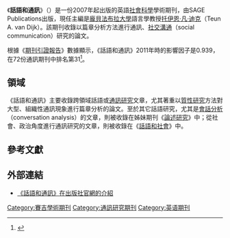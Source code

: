 {{Infobox journal
| title = 話語和通訊<br>Discourse & Communication
| cover = [[File:Discourse_and_Communication_journal_front_cover.jpg|File:Discourse and Communication journal front cover.jpg]]
| editor = [[托伊恩·凡·迪克|托伊恩·凡·迪克]]
| discipline = [[通訊|通訊]]
| language = 英語
| former_names =
| abbreviation = Discourse Commun.
| publisher = [[賽吉出版公司|賽吉出版公司]]
| country =
| frequency = 季刊
| history = 2007年－現在
| openaccess =
| license =
| impact = 0.939
| impact-year = 2011
| website = http://www.sagepub.com/journalsProdDesc.nav?prodId=Journal201784
| link1 = http://dcm.sagepub.com/content/current
| link1-name = 線上閱讀
| link2 = http://dcm.sagepub.com/content/by/year
| link2-name = 線上閱讀
| JSTOR =
| OCLC = 644333053
| LCCN = 2007206019
| CODEN =
| ISSN = 1750-4813
| eISSN = 1750-4821
}}
《'''話語和通訊'''》（''{{lang|en|Discourse & Communication}}''）是一份2007年起出版的英語[[社會科學|社會科學]]學術期刊，由SAGE Publications出版，現任主編是[[龐貝法布拉大學|龐貝法布拉大學]]語言學教授[[托伊恩·凡·迪克|托伊恩·凡·迪克]]（Teun A. van Dijk）。該期刊收錄以篇章分析方法進行通訊、[[社交溝通|社交溝通]]（social communication）研究的論文。

根據《[[期刊引證報告|期刊引證報告]]》數據顯示，《話語和通訊》2011年時的影響因子是0.939，在72份通訊期刊中排名第31<ref>{{cite book |year=2012 |chapter=Journals Ranked by Impact: Communication |title=2011 Journal Citation Reports |publisher=[[湯森路透|Thomson Reuters]] |edition=Social Sciences |accessdate=2013-06-10 |language=en|work=Web of Science |postscript=.}}</ref>。

== 領域 ==
《話語和通訊》主要收錄跨領域話語或[[通訊研究|通訊研究]]文章，尤其著重以[[質性研究|質性研究]]方法對大型、組織性通訊現象進行篇章分析的論文。至於其它話語研究，尤其是[[會話分析|會話分析]]（conversation analysis）的文章，則被收錄在姊妹期刊《[[論述研究|論述研究]]》中；從社會、政治角度進行通訊研究的文章，則被收錄在《[[話語和社會|話語和社會]]》中。

== 參考文獻 ==
{{reflist}}

== 外部連結 ==
* [http://www.sagepub.com/journalsProdDesc.nav?prodId=Journal201784 《話語和通訊》在出版社官網的介紹] {{Wayback|url=http://www.sagepub.com/journalsProdDesc.nav?prodId=Journal201784 |date=20130110185650 }} {{en}}

[[Category:賽吉學術期刊|Category:賽吉學術期刊]]
[[Category:通訊研究期刊|Category:通訊研究期刊]]
[[Category:英语期刊|Category:英语期刊]]